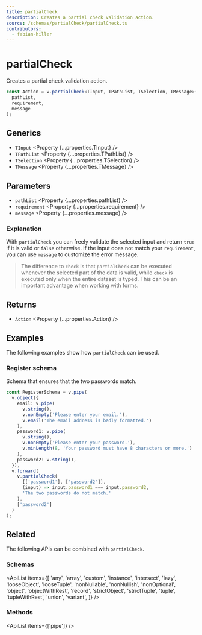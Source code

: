 ```yaml
---
title: partialCheck
description: Creates a partial check validation action.
source: /schemas/partialCheck/partialCheck.ts
contributors:
  - fabian-hiller
---
```



# partialCheck

Creates a partial check validation action.

```ts
const Action = v.partialCheck<TInput, TPathList, TSelection, TMessage>(
  pathList,
  requirement,
  message
);
```

## Generics

- `TInput` <Property {...properties.TInput} />
- `TPathList` <Property {...properties.TPathList} />
- `TSelection` <Property {...properties.TSelection} />
- `TMessage` <Property {...properties.TMessage} />

## Parameters

- `pathList` <Property {...properties.pathList} />
- `requirement` <Property {...properties.requirement} />
- `message` <Property {...properties.message} />

### Explanation

With `partialCheck` you can freely validate the selected input and return `true` if it is valid or `false` otherwise. If the input does not match your `requirement`, you can use `message` to customize the error message.

> The difference to <Link href='../check/'>`check`</Link> is that `partialCheck` can be executed whenever the selected part of the data is valid, while <Link href='../check/'>`check`</Link> is executed only when the entire dataset is typed. This can be an important advantage when working with forms.

## Returns

- `Action` <Property {...properties.Action} />

## Examples

The following examples show how `partialCheck` can be used.

### Register schema

Schema that ensures that the two passwords match.

```ts
const RegisterSchema = v.pipe(
  v.object({
    email: v.pipe(
      v.string(),
      v.nonEmpty('Please enter your email.'),
      v.email('The email address is badly formatted.')
    ),
    password1: v.pipe(
      v.string(),
      v.nonEmpty('Please enter your password.'),
      v.minLength(8, 'Your password must have 8 characters or more.')
    ),
    password2: v.string(),
  }),
  v.forward(
    v.partialCheck(
      [['password1'], ['password2']],
      (input) => input.password1 === input.password2,
      'The two passwords do not match.'
    ),
    ['password2']
  )
);
```

## Related

The following APIs can be combined with `partialCheck`.

### Schemas

<ApiList
  items={[
    'any',
    'array',
    'custom',
    'instance',
    'intersect',
    'lazy',
    'looseObject',
    'looseTuple',
    'nonNullable',
    'nonNullish',
    'nonOptional',
    'object',
    'objectWithRest',
    'record',
    'strictObject',
    'strictTuple',
    'tuple',
    'tupleWithRest',
    'union',
    'variant',
  ]}
/>

### Methods

<ApiList items={['pipe']} />
